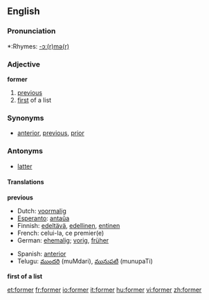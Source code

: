 ==English==

{{rank|minutes|appear|thoughts|661|former|twenty|lips|donations}}

===Pronunciation===
*:Rhymes: [[Rhymes:English:-ɔː(r)mə(r)|-ɔː(r)mə(r)]]

===Adjective===
'''former'''

# [[previous]]
# [[first]] of a list

===Synonyms===
* {{italbrac|previous}} [[anterior]], [[previous]], [[prior]]

===Antonyms===
* {{italbrac|previous}} [[latter]]

====Translations====
'''previous'''
{{top}}
*Dutch: [[voormalig]]
*[[Esperanto]]: [[antaŭa]]
*Finnish: [[edeltävä]], [[edellinen]], [[entinen]]
*French: celui-la, ce premier(e)
*German: [[ehemalig]]; [[vorig]], [[früher]]
{{mid}}
*Spanish: [[anterior]]
*Telugu: [[ముందరి]] (muMdari), [[మునుపటి]] (munupaTi)
{{bottom}}

'''first of a list'''

[[et:former]]
[[fr:former]]
[[io:former]]
[[it:former]]
[[hu:former]]
[[vi:former]]
[[zh:former]]
